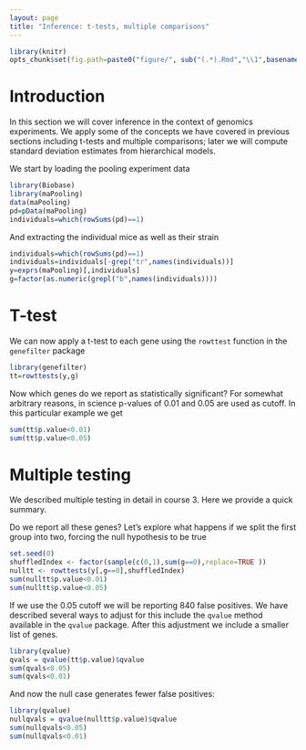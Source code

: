 ```yaml
---
layout: page
title: "Inference: t-tests, multiple comparisons"
---
```


```r
library(knitr)
opts_chunk$set(fig.path=paste0("figure/", sub("(.*).Rmd","\\1",basename(knitr:::knit_concord$get('infile'))), "-"))
```


# Introduction

In this section we will cover inference in the context of genomics experiments. We apply some of the concepts we have covered in previous sections including t-tests and multiple comparisons; later we will
compute standard deviation estimates from hierarchical models. 

We start by loading the pooling experiment data 


```r
library(Biobase)
library(maPooling)
data(maPooling)
pd=pData(maPooling)
individuals=which(rowSums(pd)==1)
```

And extracting the individual mice as well as their strain

```r
individuals=which(rowSums(pd)==1)
individuals=individuals[-grep("tr",names(individuals))]
y=exprs(maPooling)[,individuals]
g=factor(as.numeric(grepl("b",names(individuals))))
```


# T-test

We can now apply a t-test to each gene using the `rowttest` function in the `genefilter` package

```r
library(genefilter)
tt=rowttests(y,g)
```

Now which genes do we report as statistically significant? For somewhat arbitrary reasons, in science p-values of 0.01 and 0.05 are used as cutoff. In this particular example we get 

```r
sum(tt$p.value<0.01)
sum(tt$p.value<0.05)
```


# Multiple testing
We described multiple testing in detail in course 3. Here we provide a quick summary.

Do we report all these genes? Let's explore what happens if we split the first group into two, forcing the null hypothesis to be true

```r
set.seed(0)
shuffledIndex <- factor(sample(c(0,1),sum(g==0),replace=TRUE ))
nulltt <- rowttests(y[,g==0],shuffledIndex)
sum(nulltt$p.value<0.01)
sum(nulltt$p.value<0.05)
```

If we use the 0.05 cutoff we will be reporting 840 false positives. We have described several ways to adjust for this include the `qvalue` method available in the `qvalue` package. After this adjustment we include a smaller list of genes.

```r
library(qvalue)
qvals = qvalue(tt$p.value)$qvalue
sum(qvals<0.05)
sum(qvals<0.01)
```

And now the null case generates fewer false positives:

```r
library(qvalue)
nullqvals = qvalue(nulltt$p.value)$qvalue
sum(nullqvals<0.05)
sum(nullqvals<0.01)
```

